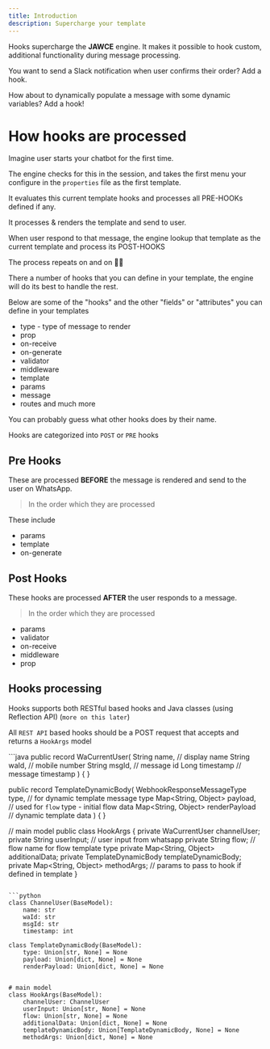 ```yaml
---
title: Introduction
description: Supercharge your template
---
```

Hooks supercharge the **JAWCE** engine. It makes it possible to hook custom, additional functionality during message processing.

You want to send a Slack notification when user confirms their order? Add a hook.

How about to dynamically populate a message with some dynamic variables? Add a hook!

# How hooks are processed
Imagine user starts your chatbot for the first time.

The engine checks for this in the session, and takes the first menu your configure in the `properties` file as the first template.

It evaluates this current template hooks and processes all PRE-HOOKs defined if any.

It processes & renders the template and send to user.

When user respond to that message, the engine lookup that template as the current template and process its POST-HOOKS

The process repeats on and on 😶‍🌫️

There a number of hooks that you can define in your template, the engine will do its best to handle the rest.

Below are some of the "hooks" and the other "fields" or "attributes" you can define in your templates

- type - type of message to render
- prop
- on-receive
- on-generate
- validator
- middleware
- template
- params
- message
- routes
and much more

You can probably guess what other hooks does by their name.

Hooks are categorized into `POST` or `PRE` hooks


## Pre Hooks
These are processed **BEFORE** the message is rendered and send to the user on WhatsApp.

> In the order which they are processed

These include
- params
- template
- on-generate

## Post Hooks
These hooks are processed **AFTER** the user responds to a message.

> In the order which they are processed

- params
- validator
- on-receive
- middleware
- prop


## Hooks processing
Hooks supports both RESTful based hooks and Java classes (using Reflection API) (`more on this later`)

All `REST API` based hooks should be a POST request that accepts and returns a `HookArgs` model

<CodeGroup title="Hook Model: HookArgs">
```java
public record WaCurrentUser(
        String name,        // display name
        String waId,        // mobile number
        String msgId,       // message id
        Long timestamp      // message timestamp
) {
}

public record TemplateDynamicBody(
        WebhookResponseMessageType type,        // for dynamic template message type
        Map<String, Object> payload,            // used for `flow` type - initial flow data
        Map<String, Object> renderPayload       // dynamic template data
) {
}

// main model
public class HookArgs {
    private WaCurrentUser channelUser;
    private String userInput;                           // user input from whatsapp
    private String flow;                                // flow name for flow template type
    private Map<String, Object> additionalData;
    private TemplateDynamicBody templateDynamicBody;
    private Map<String, Object> methodArgs;             // params to pass to hook if defined in template
}
```

```python
class ChannelUser(BaseModel):
    name: str
    waId: str
    msgId: str
    timestamp: int

class TemplateDynamicBody(BaseModel):
    type: Union[str, None] = None
    payload: Union[dict, None] = None
    renderPayload: Union[dict, None] = None


# main model
class HookArgs(BaseModel):
    channelUser: ChannelUser
    userInput: Union[str, None] = None
    flow: Union[str, None] = None
    additionalData: Union[dict, None] = None
    templateDynamicBody: Union[TemplateDynamicBody, None] = None
    methodArgs: Union[dict, None] = None
```
</CodeGroup>
